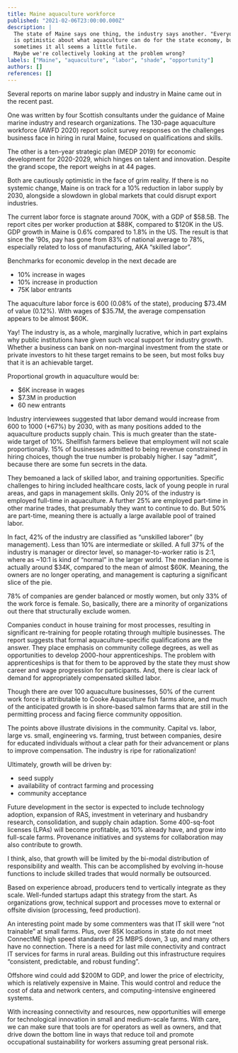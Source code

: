 ```yaml
---
title: Maine aquaculture workforce
published: "2021-02-06T23:00:00.000Z"
description: |
  The state of Maine says one thing, the industry says another. "Everyone"
  is optimistic about what aquaculture can do for the state economy, but
  sometimes it all seems a little futile. 
  Maybe we're collectively looking at the problem wrong?
labels: ["Maine", "aquaculture", "labor", "shade", "opportunity"]
authors: []
references: []
---
```


Several reports on marine labor supply and industry in Maine came out in the recent past. 

One was written by four Scottish consultants under the guidance of Maine marine industry and research organizations. The 130-page aquaculture workforce (AWFD 2020) report solicit survey responses on the challenges business face in hiring in rural Maine, focused on qualifications and skills. 

The other is a ten-year strategic plan (MEDP 2019) for economic development for 2020-2029, which hinges on talent and innovation. Despite the grand scope, the report weighs in at 44 pages. 

Both are cautiously optimistic in the face of grim reality. If there is no systemic change, Maine is on track for a 10% reduction in labor supply by 2030, alongside a slowdown in global markets that could disrupt export industries.

The current labor force is stagnate around 700K, with a GDP of $58.5B. The report cites per worker production at $88K, compared to $120K in the US. GDP growth in Maine is 0.6% compared to 1.8% in the US. The result is that since the ’90s, pay has gone from 83% of national average to 78%, especially related to loss of manufacturing, AKA “skilled labor”.

Benchmarks for economic develop in the next decade are

- 10% increase in wages
- 10% increase in production
- 75K labor entrants

The aquaculture labor force is 600 (0.08% of the state), producing $73.4M of value (0.12%). With wages of $35.7M, the average compensation appears to be almost $60K. 

Yay! The industry is, as a whole, marginally lucrative, which in part explains why public institutions have given such vocal support for industry growth. Whether a business can bank on non-marginal investment from the state or private investors to hit these target remains to be seen, but most folks buy that it is an achievable target.

Proportional growth in aquaculture would be:

- $6K increase in wages
- $7.3M in production
- 60 new entrants

Industry interviewees suggested that labor demand would increase from 600 to 1000 (+67%) by 2030, with as many positions added to the aquaculture products supply chain. This is much greater than the state-wide target of 10%. Shellfish farmers believe that employment will not scale proportionally. 15% of businesses admitted to being revenue constrained in hiring choices, though the true number is probably higher. I say “admit”, because there are some fun secrets in the data. 

They bemoaned a lack of skilled labor, and training opportunities. Specific challenges to hiring included healthcare costs, lack of young people in rural areas, and gaps in management skills. Only 20% of the industry is employed full-time in aquaculture. A further 25% are employed part-time in other marine trades, that presumably they want to continue to do. But 50% are part-time, meaning there is actually a large available pool of trained labor. 

In fact, 42% of the industry are classified as “unskilled laborer” (by management). Less than 10% are intermediate or skilled. A full 37% of the industry is manager or director level, so manager-to-worker ratio is 2:1, where as ~10:1 is kind of “normal” in the larger world. The median income is actually around $34K, compared to the mean of almost $60K. Meaning, the owners are no longer operating, and management is capturing a significant slice of the pie. 

78% of companies are gender balanced or mostly women, but only 33% of the work force is female. So, basically, there are a minority of organizations out there that structurally exclude women. 

Companies conduct in house training for most processes, resulting in significant re-training for people rotating through multiple businesses. The report suggests that formal aquaculture-specific qualifications are the answer. They place emphasis on community college degrees, as well as opportunities to develop 2000-hour apprenticeships. The problem with apprenticeships is that for them to be approved by the state they must show career and wage progression for participants. And, there is clear lack of demand for appropriately compensated skilled labor. 

Though there are over 100 aquaculture businesses, 50% of the current work force is attributable to Cooke Aquaculture fish farms alone, and much of the anticipated growth is in shore-based salmon farms that are still in the permitting process and facing fierce community opposition.  

The points above illustrate divisions in the community. Capital vs. labor, large vs. small, engineering vs. farming, trust between companies, desire for educated individuals without a clear path for their advancement or plans to improve compensation. The industry is ripe for rationalization! 

Ultimately, growth will be driven by:

- seed supply
- availability of contract farming and processing
- community acceptance

Future development in the sector is expected to include technology adoption, expansion of RAS, investment in veterinary and husbandry research, consolidation, and supply chain adaption. Some 400-sq-foot licenses (LPAs) will become profitable, as 10% already have, and grow into full-scale farms. Provenance initiatives and systems for collaboration may also contribute to growth. 

I think, also, that growth will be limited by the bi-modal distribution of responsibility and wealth. This can be accomplished by evolving in-house functions to include skilled trades that would normally be outsourced. 

Based on experience abroad, producers tend to vertically integrate as they scale. Well-funded startups adapt this strategy from the start. As organizations grow, technical support and processes move to external or offsite division (processing, feed production). 

An interesting point made by some commenters was that IT skill were “not trainable” at small farms. Plus, over 85K locations in state do not meet ConnectME high speed standards of 25 MBPS down, 3 up, and many others have no connection. There is a need for last mile connectivity and contract IT services for farms in rural areas. Building out this infrastructure requires “consistent, predictable, and robust funding”. 

Offshore wind could add $200M to GDP, and lower the price of electricity, which is relatively expensive in Maine. This would control and reduce the cost of data and network centers, and computing-intensive engineered systems. 

With increasing connectivity and resources, new opportunities will emerge for technological innovation in small and medium-scale farms. With care, we can make sure that tools are for operators as well as owners, and that drive down the bottom line in ways that reduce toil and promote occupational sustainability for workers assuming great personal risk.
